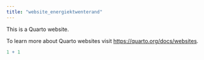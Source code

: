 ```yaml
---
title: "website_energiektwenterand"
---
```


This is a Quarto website.

To learn more about Quarto websites visit <https://quarto.org/docs/websites>.

```r
1 + 1
```
